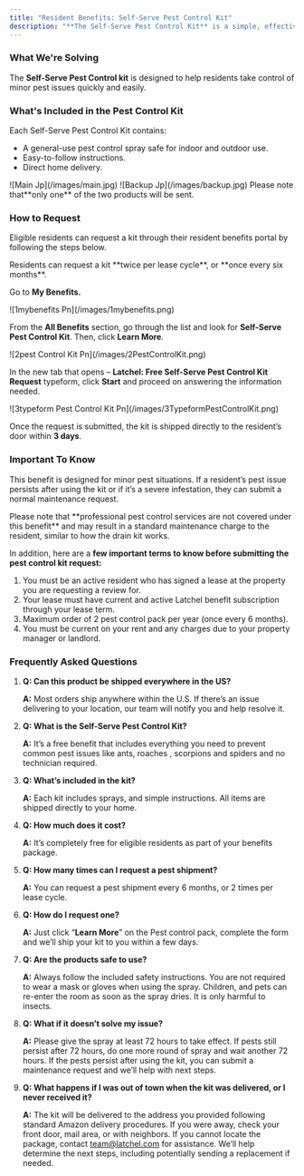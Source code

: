 ```yaml
---
title: "Resident Benefits: Self-Serve Pest Control Kit"
description: "**The Self-Serve Pest Control Kit** is a simple, effective, and convenient solution for addressing common pest problems like ants, roaches, spiders, and scorpions without the need to schedule a technician. This new benefit is now available to eligible residents as part of the existing Benefits Program."
---
```


### **What We're Solving**

The **Self-Serve Pest Control kit** is designed to help residents take control of minor pest issues quickly and easily.

### **What's Included in the Pest Control Kit**

Each Self-Serve Pest Control Kit contains:

- A general-use pest control spray safe for indoor and outdoor use.
- Easy-to-follow instructions.
- Direct home delivery.

<Frame caption="Main Product">
  ![Main Jp](/images/main.jpg)
</Frame>

<Frame caption="Backup Product">
  ![Backup Jp](/images/backup.jpg)
</Frame>

<Note>
  Please note that**only one**  of the two products will be sent.
</Note>

### **How to Request**

Eligible residents can request a kit through their resident benefits portal by following the steps below.

<Note>
  Residents can request a kit **twice per lease cycle**, or **once every six months**.
</Note>

Go to **My Benefits.**

<Frame>
  ![1mybenefits Pn](/images/1mybenefits.png)
</Frame>

From the **All Benefits** section, go through the list and look for **Self-Serve Pest Control Kit**. Then, click **Learn More**.

<Frame>
  ![2pest Control Kit Pn](/images/2PestControlKit.png)
</Frame>

In the new tab that opens – **Latchel: Free Self-Serve Pest Control Kit Request** typeform, click **Start** and proceed on answering the information needed.

<Frame>
  ![3typeform Pest Control Kit Pn](/images/3TypeformPestControlKit.png)
</Frame>

Once the request is submitted, the kit is shipped directly to the resident’s door within **3 days**.

### **Important To Know**

This benefit is designed for minor pest situations. If a resident’s pest issue persists after using the kit or if it’s a severe infestation, they can submit a normal maintenance request.

<Warning>
  Please note that **professional pest control services are not covered under this benefit** and may result in a standard maintenance charge to the resident, similar to how the drain kit works.
</Warning>

In addition, here are a **few important terms to know before submitting the pest control kit request:**

1. You must be an active resident who has signed a lease at the property you are requesting a review for.
2. Your lease must have current and active Latchel benefit subscription through your lease term.
3. Maximum order of 2 pest control pack per year (once every 6 months).
4. You must be current on your rent and any charges due to your property manager or landlord.

### **Frequently Asked Questions**

1. **Q: Can this product be shipped everywhere in the US?**

   **A:** Most orders ship anywhere within the U.S. If there’s an issue delivering to your location, our team will notify you and help resolve it.
2. **Q: What is the Self-Serve Pest Control Kit?**

   **A:** It’s a free benefit that includes everything you need to prevent common pest issues like ants, roaches , scorpions and spiders and no technician required.
3. **Q: What’s included in the kit?**

   **A:** Each kit includes sprays, and simple instructions. All items are shipped directly to your home.
4. **Q: How much does it cost?**

   **A:** It’s completely free for eligible residents as part of your benefits package.
5. **Q: How many times can I request a pest shipment?**

   **A:** You can request a pest shipment every 6 months, or 2 times per lease cycle.
6. **Q: How do I request one?**

   **A:** Just click “**Learn More**” on the Pest control pack, complete the form and we’ll ship your kit to you within a few days.
7. **Q: Are the products safe to use?**

   **A:** Always follow the included safety instructions. You are not required to wear a mask or gloves when using the spray. Children, and pets can re-enter the room as soon as the spray dries. It is only harmful to insects.
8. **Q: What if it doesn’t solve my issue?**

   **A:** Please give the spray at least 72 hours to take effect. If pests still persist after 72 hours, do one more round of spray and wait another 72 hours. If the pests persist after using the kit, you can submit a maintenance request and we’ll help with next steps.
9. **Q: What happens if I was out of town when the kit was delivered, or I never received it?**

   **A:** The kit will be delivered to the address you provided following standard Amazon delivery procedures. If you were away, check your front door, mail area, or with neighbors. If you cannot locate the package, contact [team@latchel.com](mailto:team@latchel.com) for assistance. We’ll help determine the next steps, including potentially sending a replacement if needed.